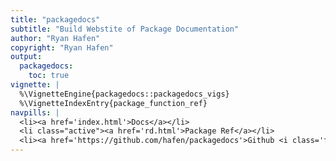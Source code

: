 ```yaml
---
title: "packagedocs"
subtitle: "Build Webstite of Package Documentation"
author: "Ryan Hafen"
copyright: "Ryan Hafen"
output:
  packagedocs:
    toc: true
vignette: |
  %\VignetteEngine{packagedocs::packagedocs_vigs}
  %\VignetteIndexEntry{package_function_ref}
navpills: |
  <li><a href='index.html'>Docs</a></li>
  <li class="active"><a href='rd.html'>Package Ref</a></li>
  <li><a href='https://github.com/hafen/packagedocs'>Github <i class='fa fa-github'></i></a></li>
---
```

